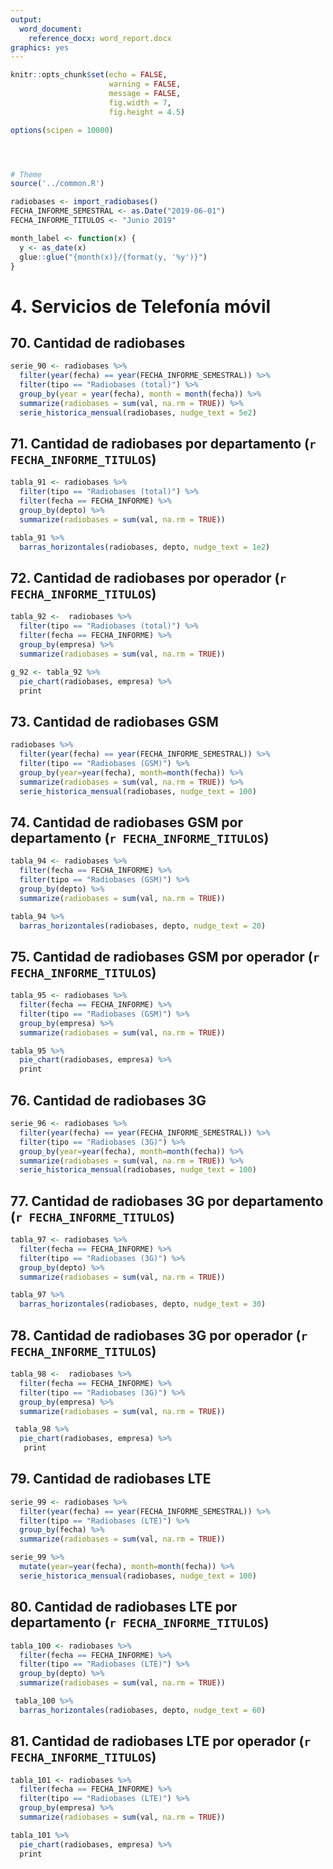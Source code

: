 ```yaml
---
output:
  word_document:
    reference_docx: word_report.docx
graphics: yes
---
```


```r
knitr::opts_chunk$set(echo = FALSE, 
                      warning = FALSE,
                      message = FALSE,
                      fig.width = 7, 
                      fig.height = 4.5)

options(scipen = 10000)




# Theme
source('../common.R')

radiobases <- import_radiobases()
FECHA_INFORME_SEMESTRAL <- as.Date("2019-06-01")
FECHA_INFORME_TITULOS <- "Junio 2019"

month_label <- function(x) {
  y <- as_date(x)
  glue::glue("{month(x)}/{format(y, '%y')}")
}


```


# 4. Servicios de Telefonía móvil

## 70. Cantidad de radiobases
```r
serie_90 <- radiobases %>% 
  filter(year(fecha) == year(FECHA_INFORME_SEMESTRAL)) %>% 
  filter(tipo == "Radiobases (total)") %>% 
  group_by(year = year(fecha), month = month(fecha)) %>% 
  summarize(radiobases = sum(val, na.rm = TRUE)) %>% 
  serie_historica_mensual(radiobases, nudge_text = 5e2)
```




## 71. Cantidad de radiobases por departamento (`r FECHA_INFORME_TITULOS`)
```r
tabla_91 <- radiobases %>% 
  filter(tipo == "Radiobases (total)") %>% 
  filter(fecha == FECHA_INFORME) %>% 
  group_by(depto) %>% 
  summarize(radiobases = sum(val, na.rm = TRUE))

tabla_91 %>% 
  barras_horizontales(radiobases, depto, nudge_text = 1e2)
```

## 72. Cantidad de radiobases por operador (`r FECHA_INFORME_TITULOS`)

```r
tabla_92 <-  radiobases %>% 
  filter(tipo == "Radiobases (total)") %>% 
  filter(fecha == FECHA_INFORME) %>% 
  group_by(empresa) %>% 
  summarize(radiobases = sum(val, na.rm = TRUE))

g_92 <- tabla_92 %>% 
  pie_chart(radiobases, empresa) %>% 
  print
```

## 73. Cantidad de radiobases GSM

```r
radiobases %>% 
  filter(year(fecha) == year(FECHA_INFORME_SEMESTRAL)) %>% 
  filter(tipo == "Radiobases (GSM)") %>% 
  group_by(year=year(fecha), month=month(fecha)) %>% 
  summarize(radiobases = sum(val, na.rm = TRUE)) %>% 
  serie_historica_mensual(radiobases, nudge_text = 100)

```

## 74. Cantidad de radiobases GSM por departamento (`r FECHA_INFORME_TITULOS`)

```r
tabla_94 <- radiobases %>% 
  filter(fecha == FECHA_INFORME) %>% 
  filter(tipo == "Radiobases (GSM)") %>% 
  group_by(depto) %>% 
  summarize(radiobases = sum(val, na.rm = TRUE))

tabla_94 %>% 
  barras_horizontales(radiobases, depto, nudge_text = 20)
```


## 75. Cantidad de radiobases GSM por operador (`r FECHA_INFORME_TITULOS`)

```r
tabla_95 <- radiobases %>% 
  filter(fecha == FECHA_INFORME) %>% 
  filter(tipo == "Radiobases (GSM)") %>% 
  group_by(empresa) %>% 
  summarize(radiobases = sum(val, na.rm = TRUE))

tabla_95 %>% 
  pie_chart(radiobases, empresa) %>% 
  print
```


## 76. Cantidad de radiobases 3G

```r
serie_96 <- radiobases %>% 
  filter(year(fecha) == year(FECHA_INFORME_SEMESTRAL)) %>% 
  filter(tipo == "Radiobases (3G)") %>% 
  group_by(year=year(fecha), month=month(fecha)) %>% 
  summarize(radiobases = sum(val, na.rm = TRUE)) %>% 
  serie_historica_mensual(radiobases, nudge_text = 100)


```



## 77. Cantidad de radiobases 3G por departamento (`r FECHA_INFORME_TITULOS`)

```r
tabla_97 <- radiobases %>% 
  filter(fecha == FECHA_INFORME) %>% 
  filter(tipo == "Radiobases (3G)") %>% 
  group_by(depto) %>% 
  summarize(radiobases = sum(val, na.rm = TRUE))

tabla_97 %>% 
  barras_horizontales(radiobases, depto, nudge_text = 30)
```

## 78. Cantidad de radiobases 3G por operador (`r FECHA_INFORME_TITULOS`)

```r
tabla_98 <-  radiobases %>% 
  filter(fecha == FECHA_INFORME) %>% 
  filter(tipo == "Radiobases (3G)") %>% 
  group_by(empresa) %>% 
  summarize(radiobases = sum(val, na.rm = TRUE)) 

 tabla_98 %>% 
  pie_chart(radiobases, empresa) %>% 
   print
```


## 79. Cantidad de radiobases LTE

```r
serie_99 <- radiobases %>% 
  filter(year(fecha) == year(FECHA_INFORME_SEMESTRAL)) %>% 
  filter(tipo == "Radiobases (LTE)") %>% 
  group_by(fecha) %>% 
  summarize(radiobases = sum(val, na.rm = TRUE))

serie_99 %>% 
  mutate(year=year(fecha), month=month(fecha)) %>% 
  serie_historica_mensual(radiobases, nudge_text = 100)
```

## 80. Cantidad de radiobases LTE por departamento (`r FECHA_INFORME_TITULOS`)

```r
tabla_100 <- radiobases %>% 
  filter(fecha == FECHA_INFORME) %>% 
  filter(tipo == "Radiobases (LTE)") %>% 
  group_by(depto) %>% 
  summarize(radiobases = sum(val, na.rm = TRUE))

 tabla_100 %>% 
  barras_horizontales(radiobases, depto, nudge_text = 60)
```


## 81. Cantidad de radiobases LTE por operador (`r FECHA_INFORME_TITULOS`)

```r
tabla_101 <- radiobases %>% 
  filter(fecha == FECHA_INFORME) %>% 
  filter(tipo == "Radiobases (LTE)") %>% 
  group_by(empresa) %>% 
  summarize(radiobases = sum(val, na.rm = TRUE))

tabla_101 %>% 
  pie_chart(radiobases, empresa) %>% 
  print
```

